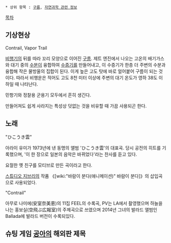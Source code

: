  * 상위 항목 : [[구름]], [[자연과학 관련 정보]]

[[목차]]

== 기상현상 ==
Contrail, Vapor Trail

[[비행기]]의 뒤를 따라 꼬리 모양으로 이어진 [[구름]]. 제트 엔진에서 나오는 고온의 배기가스와 대기 중의 [[수분]]이 융합하여 [[수증기]]를 만들어내고, 이 수증기가 한층 더 주변의 수분과 융합해 작은 물방울의 집합이 된다. 이게 높은 고도 탓에 바로 얼어붙어 구름이 되는 것이다. 따라서 비행운은 적어도 고도 8천 미터 이상에 주변의 대기 온도가 영하 38도 이하일 때 나타난다.

민항기와 정찰용 군용기 모두에서 흔히 생긴다.

만들어져도 쉽게 사라지는 특성상 덧없는 것을 비유할 때 가끔 사용되곤 한다.

== 노래 ==
{{{#!html
<iframe width="420" height="315" src="//www.youtube.com/embed/yKIaqigE15c?rel=0" frameborder="0" allowfullscreen></iframe> }}}

"ひこうき雲"

아라이 유미가 1973년에 낸 동명의 앨범 'ひこうき雲'의 대표곡. 당시 공전의 히트를 기록했으며, '이 한 장으로 일본의 음악은 바뀌었다'라는 찬사를 듣고 있다.

요절한 옛 친구를 모티브로 만든 곡이라고 한다. 
 
[[스튜디오 지브리]]의 작품 《[wiki:"바람이 분다(애니메이션)" 바람이 분다]》의 삽입곡으로 사용되었다.


"Contrail"

아무로 나미에(安室奈美恵)의 11집 FEEL의 수록곡, PV는 LA에서 촬영했으며 하늘을 나는 홍보실(空飛ぶ広報室)의 주제곡으로 쓰였으며 2014년 그녀의 발라드 앨범인 Ballada에 발라드 버전이 수록되있다.
== 슈팅 게임 [[공아]]의 해외판 제목 ==
